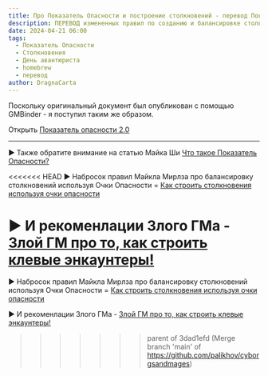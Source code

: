 ```yaml
---
title: Про Показатель Опасности и построение столкновений - перевод Показатели Опасности 2.0
description: ПЕРЕВОД измененных правил по созданию и балансировке столкновений
date: 2024-04-21 06:00
tags:
  - Показатель Опасности
  - Столкновения
  - День авантюриста
  - homebrew
  - перевод
author: DragnaCarta
---
```


Поскольку оригинальный документ был опубликован с помощью GMBinder - я поступил таким же образом.



Открыть [Показатель опасности 2.0](https://www.gmbinder.com/share/-NvyddlwRAFQRNmVKrPW)

---

:arrow_forward: Также обратите внимание на статью Майка Ши [Что такое Показатель Опасности?](/posts/translations/sly-flourish-what-is-cr)

<<<<<<< HEAD
:arrow_forward: Набросок правил Майкла Мирлза про балансировку столкновений используя Очки Опасности = [Как строить столкновения используя очки опасности](/posts/translations/mike-mearls-encounter-building-challenge-points)

:arrow_forward: И рекоменлации Злого ГМа - [Злой ГМ про то, как строить клевые энкаунтеры!](/posts/translations/angrygm-how-to-make-cool-encounters)
=======
:arrow_forward: Набросок правил Майкла Мирлза про балансировку столкновений используя Очки Опасности = [Как строить столкновения используя очки опасности](https://cyborgsandmages.com/posts/translations/mike-mearls-encounter-building-challenge-points) 

:arrow_forward: И рекоменлации Злого ГМа - [Злой ГМ про то, как строить клевые энкаунтеры!](https://cyborgsandmages.com/posts/translations/angrygm-how-to-make-cool-encounters)
>>>>>>> parent of 3dad1efd (Merge branch 'main' of https://github.com/palikhov/cyborgsandmages)
